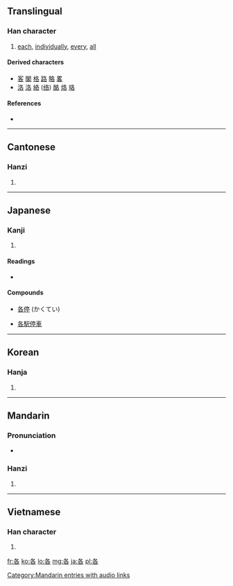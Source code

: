==Translingual==

===Han character===
{{Han char|rn=30|rad=口|as=03|sn=6|four=2760<sub>4</sub>|canj=竹水口 (HER)}}

# [[each]], [[individually]], [[every]], [[all]]

====Derived characters====
{{rfc-header|Derived characters|lang=mul}}
<!-- somewhat sorted by Japanese readings -->
* [[客]] [[閣]] [[格]] [[路]] [[略]] [[畧]]
* [[洛]] [[洛]] [[絡]] ([[络]]) [[酪]] [[烙]] [[珞]]

====References====
* {{Han ref|kx=0174.180|dkj=03281|dj=0387.110|hdz=10583.010|uh=5404|ud=21508|bh=A655|bd=42581}}

----

==Cantonese==

===Hanzi===
{{yue-hanzi|jyut=|y=go3, gok3}}

# {{defn|Cantonese|sort=口03}}

----

==Japanese==

===Kanji===
{{ja-kanji|grade=4|rs=口03}}

# {{defn|Japanese|sort=口03}}

====Readings====
* {{ja-readings|on=[[かく]] (kaku)|kun=[[おのおの]] (onoono)}}

====Compounds====
{{top4}}
* [[各停]] (かくてい)
{{mid4}}
* [[各駅停車]]
{{mid4}}
{{mid4}}
{{bottom}}

----

==Korean==

===Hanja===
{{ko-hanja|hangeul=각|rv=gak|mr=kak}}

# {{defn|Korean|sort=口03}}

----

==Mandarin==

===Pronunciation===
* {{audio|zh-gè.ogg|audio}}

===Hanzi===
{{cmn-hanzi|pin=[[gě]] ([[ge3]]), [[gè]] ([[ge4]]), [[hé]] ([[he2]])|wg=ko<sup>3</sup>, ko<sup>4</sup>, ho<sup>2</sup>}}

# {{defn|Mandarin|sort=口03}}

[[Category:Mandarin entries with audio links]]

----

==Vietnamese==

===Han character===
{{vi-hantu|[[các]], [[cắc]], [[gạc]], [[gật]], [[gác]]|rs=口03}}

# {{defn|Vietnamese|sort=口03}}

[[fr:各]]
[[ko:各]]
[[lo:各]]
[[mg:各]]
[[ja:各]]
[[pl:各]]
